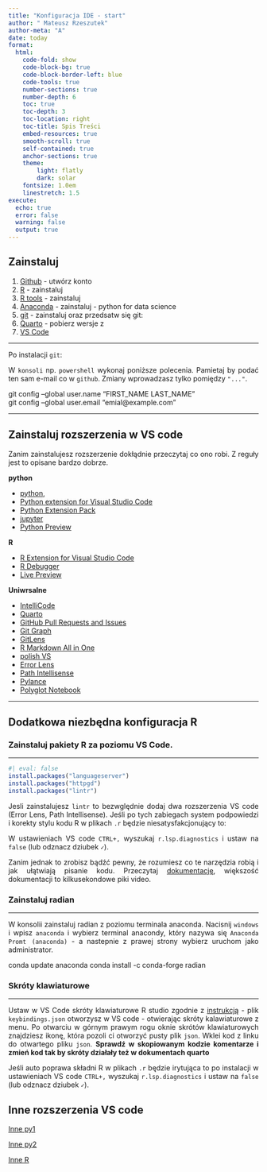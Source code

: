 ```yaml
---
title: "Konfiguracja IDE - start"
author: " Mateusz Rzeszutek"
author-meta: "A"
date: today
format: 
  html:
    code-fold: show
    code-block-bg: true 
    code-block-border-left: blue
    code-tools: true
    number-sections: true
    number-depth: 6
    toc: true
    toc-depth: 3
    toc-location: right
    toc-title: Spis Treści
    embed-resources: true
    smooth-scroll: true
    self-contained: true
    anchor-sections: true
    theme: 
        light: flatly
        dark: solar
    fontsize: 1.0em
    linestretch: 1.5
execute: 
  echo: true
  error: false
  warning: false
  output: true
---
```


<style type="text/css"> body {text-align: justify}  </style>

## Zainstaluj 

1) [Github](https://github.com/) - utwórz konto
2) [R](https://cran.r-project.org/bin/windows/base/) - zainstaluj
3) [R tools](https://cran.r-project.org/bin/windows/Rtools/) - zainstaluj
4) [Anaconda](https://www.anaconda.com/) - zainstaluj - python for data science
5) [git](https://git-scm.com/) - zainstaluj oraz przedsatw się git:
6) [Quarto](https://quarto.org/docs/get-started/) - pobierz wersje z 
7) [VS Code](https://code.visualstudio.com/)

***

Po instalacji `git`: 

W `konsoli` np. `powershell` wykonaj poniższe polecenia. Pamietaj by podać ten sam e-mail co w `github`. Zmiany wprowadzasz tylko pomiędzy `"..."`. 

::: {.callout appearance="minimal"}
git config --global user.name "FIRST_NAME LAST_NAME" \
git config --global user.email "emial@example.com"
:::

***

## Zainstaluj rozszerzenia w VS code

:::{.callout-tip}
Zanim zainstalujesz rozszerzenie dokłądnie przeczytaj co ono robi. Z reguły jest to opisane bardzo dobrze. 
:::

**python**

 - [python](https://marketplace.visualstudio.com/items?itemName=ms-python.python),
 - [Python extension for Visual Studio Code](https://marketplace.visualstudio.com/items?itemName=VisualStudioExptTeam.vscodeintellicode)
  - [Python Extension Pack](https://marketplace.visualstudio.com/items?itemName=donjayamanne.python-extension-pack)
  - [jupyter](https://marketplace.visualstudio.com/items?itemName=ms-toolsai.jupyter)
  - [Python Preview](https://marketplace.visualstudio.com/items?itemName=dongli.python-preview)

**R**

  - [R Extension for Visual Studio Code](https://marketplace.visualstudio.com/items?itemName=REditorSupport.r)
  - [R Debugger](https://marketplace.visualstudio.com/items?itemName=RDebugger.r-debugger)
  - [Live Preview](https://marketplace.visualstudio.com/items?itemName=ms-vscode.live-server)

**Uniwrsalne**

  - [IntelliCode](https://marketplace.visualstudio.com/items?itemName=VisualStudioExptTeam.vscodeintellicode)
  - [Quarto](https://marketplace.visualstudio.com/items?itemName=quarto.quarto)
  - [GitHub Pull Requests and Issues](https://marketplace.visualstudio.com/items?itemName=GitHub.vscode-pull-request-github)
  - [Git Graph](https://marketplace.visualstudio.com/items?itemName=mhutchie.git-graph)
  - [GitLens](https://marketplace.visualstudio.com/items?itemName=eamodio.gitlens)
  - [R Markdown All in One](https://marketplace.visualstudio.com/items?itemName=TianyiShi.rmarkdown)
  - [polish VS](https://marketplace.visualstudio.com/items?itemName=MS-CEINTL.vscode-language-pack-pl)
  - [Error Lens](https://marketplace.visualstudio.com/items?itemName=usernamehw.errorlens)
  - [Path Intellisense](https://marketplace.visualstudio.com/items?itemName=christian-kohler.path-intellisense)
  - [Pylance](https://marketplace.visualstudio.com/items?itemName=ms-python.vscode-pylance)
  - [Polyglot Notebook](https://marketplace.visualstudio.com/items?itemName=ms-dotnettools.dotnet-interactive-vscode)


***


## Dodatkowa niezbędna konfiguracja R

:::{.callout-tip appearance="simple"}

:::

### Zainstaluj pakiety R za poziomu VS Code. 
***


```r
#| eval: false
install.packages("languageserver")
install.packages("httpgd") 
install.packages("lintr") 
```

::: {.callout-tip appearance="simple"}
Jesli zainstalujesz `lintr` to bezwględnie dodaj dwa rozszerzenia VS code (Error Lens, Path Intellisense). Jeśli po tych zabiegach system podpowiedzi i korekty stylu kodu R w plikach `.r` będzie niesatysfakcjonujący to:

W ustawieniach VS code `CTRL+,` wyszukaj `r.lsp.diagnostics` i ustaw na `false` (lub odznacz dziubek `✓`).

Zanim jednak to zrobisz bądźć pewny, że rozumiesz co te narzędzia robią i jak ułątwiają pisanie kodu. Przeczytaj [dokumentację](https://github.com/REditorSupport/vscode-R/wiki/R-Language-Service
), większość dokumentacji to kilkusekondowe piki video. 
:::


### Zainstaluj radian
***
W konsolii zainstaluj radian z poziomu terminala anaconda. Nacisnij `windows` i wpisz `anaconda` i wybierz terminal anacondy, który nazywa się `Anaconda Promt (anaconda)` - a nastepnie z prawej strony wybierz uruchom jako administrator. 

:::{.callout appearance="minimal"}
conda update anaconda
conda install -c conda-forge radian
:::

### Skróty klawiaturowe 
***

Ustaw w VS Code skróty klawiaturowe R studio zgodnie z [instrukcją](https://github.com/REditorSupport/vscode-R/wiki/Keyboard-shortcuts) - plik `keybindings.json` otworzysz w VS code - otwierając skróty kalawiaturowe z menu. Po otwarciu w górnym prawym rogu oknie skrótów klawiaturowych znajdziesz ikonę, która pozoli ci otworzyć pusty plik `json`. Wklei kod z linku do otwartego pliku `json`. **Sprawdź w skopiowanym kodzie komentarze i zmień kod tak by skróty działały też w dokumentach quarto**

Jeśli auto poprawa składni R w plikach `.r` będzie irytująca to po instalacji w ustawieniach VS code `CTRL+,` wyszukaj `r.lsp.diagnostics` i ustaw na `false` (lub odznacz dziubek `✓`). 

## Inne rozszerzenia VS code 

[Inne py1](https://dev.to/wiseai/vs-code-extensions-for-python-developers-3n9b) 

[Inne py2](https://bas.codes/posts/best-vscode-extensions-python)

[Inne R](https://renkun.me/2022/03/06/my-recommendations-of-vs-code-extensions-for-r/)


